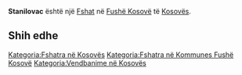 {{Fshat në Kosovës
 | Emri                = Stanilovac
| srp_N_name = Stanilovac
| srp_N_FULL_NAME_RO = Stanilovac
| srp_N_FULL_NAME_ND_RO = Stanilovac
| srp_N_SORT_NAME_RG = STANILOVAC
| srp_N_FULL_NAME_RG = Stanilovac
| srp_N_FULL_NAME_ND_RG = Stanilovac
| srp_V_name = Mahala Stanilovac
| srp_V_FULL_NAME_RO = Mahala Stanilovac
| srp_V_FULL_NAME_ND_RO = Mahala Stanilovac
| srp_V_SORT_NAME_RG = MAHALASTANILOVAC
| srp_V_FULL_NAME_RG = Mahala Stanilovac
| srp_V_FULL_NAME_ND_RG = Mahala Stanilovac

 | Emri (Rasa dhanore) = 
 | Figura              = 
 | Shteti              = Kosovo
 | Komuna              = Fushë Kosovë
 | Kodi postar         = 
 | Sipërfaqja          = 

 | Popullsia           = 

 | Regj. i popullsisë  = 
 | Dend. e popullsisë  = 
 | Faqja zyrtare       = 
 <!--- Koordinatat ----> 
 | Gjerësia            = 42.621111
 | Gjatësia            = 21.573056
 | Lartësia            = 
}}
'''Stanilovac''' është një [[Fshat]] në [[Fushë Kosovë]] të [[Kosovës]].

<!-- == Gjeografia == -->
<!-- == Historia == -->
<!-- == Demografia == -->
== Shih edhe ==
{{Komuna Fushë Kosovë}}
{{Kosovo-Administrata-Cung}}

[[Kategoria:Fshatra në Kosovës]]
[[Kategoria:Fshatra në Kommunes Fushë Kosovë]]
[[Kategoria:Vendbanime në Kosovës]]